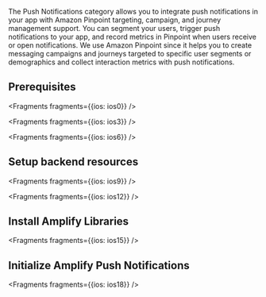 The Push Notifications category allows you to integrate push notifications in your app with Amazon Pinpoint targeting, campaign, and journey management support. You can segment your users, trigger push notifications to your app, and record metrics in Pinpoint when users receive or open notifications.  We use Amazon Pinpoint since it helps you to create messaging campaigns and journeys targeted to specific user segments or demographics and collect interaction metrics with push notifications.

## Prerequisites


<Fragments fragments={{ios: ios0}} />


<Fragments fragments={{ios: ios3}} />


<Fragments fragments={{ios: ios6}} />

## Setup backend resources

<BlockSwitcher>
<Block name="Amplify CLI">


<Fragments fragments={{ios: ios9}} />

</Block>
<Block name="Existing resources">


<Fragments fragments={{ios: ios12}} />

</Block>
</BlockSwitcher>

## Install Amplify Libraries


<Fragments fragments={{ios: ios15}} />

## Initialize Amplify Push Notifications


<Fragments fragments={{ios: ios18}} />
